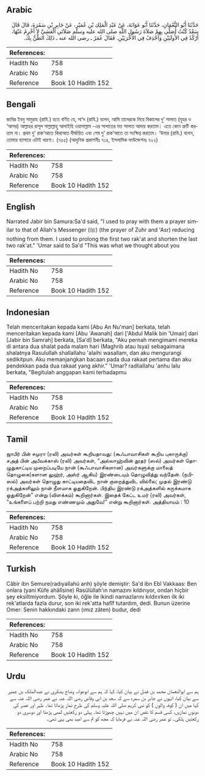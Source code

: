 ## Arabic


<div dir="rtl" lang="ar" style={{fontSize:'larger',backgroundColor:'#f8f9fa',padding:20}}>
حَدَّثَنَا أَبُو النُّعْمَانِ، حَدَّثَنَا أَبُو عَوَانَةَ، عَنْ عَبْدِ الْمَلِكِ بْنِ عُمَيْرٍ، عَنْ جَابِرِ بْنِ سَمُرَةَ، قَالَ قَالَ سَعْدٌ كُنْتُ أُصَلِّي بِهِمْ صَلاَةَ رَسُولِ اللَّهِ صلى الله عليه وسلم صَلاَتَىِ الْعَشِيِّ لاَ أَخْرِمُ عَنْهَا، أَرْكُدُ فِي الأُولَيَيْنِ وَأَحْذِفُ فِي الأُخْرَيَيْنِ‏.‏ فَقَالَ عُمَرُ ـ رضى الله عنه ـ ذَلِكَ الظَّنُّ بِكَ‏.‏
</div>
<div style={{backgroundColor:'#f8f9fa',padding:20, marginBottom: 10}}><table> <thead> <tr> <th>References:</th> <th></th> </tr> </thead> <tbody><tr><td>Hadith No</td><td>758</td></tr><tr><td>Arabic No</td><td>758</td></tr><tr><td>Reference</td><td>Book 10 Hadith 152</td></tr></tbody></table></div>

## Bengali


<div dir="ltr" lang="bn" style={{fontSize:'larger',backgroundColor:'#f8f9fa',padding:20}}>
জাবির ইবনু সামুরাহ (রাযি.) হতে বর্ণিত যে, সা‘দ (রাযি.) বলেন, আমি তাদেরকে নিয়ে বিকালের দু’ সালাত (যুহর ও ‘আসর) আল্লাহর রাসূল সাল্লাল্লাহু আলাইহি ওয়াসাল্লাম -এর সালাতের মত সালাত আদায় করতাম। এতে কোন ত্রুটি করতাম না। প্রথম দু’ রাক‘আতে কিরাআত দীর্ঘায়িত এবং শেষ দু’ রাক‘আতে তা সংক্ষিপ্ত করতাম। ‘উমার (রাযি.) বলেন, তোমার ব্যাপারে এটাই ধারণা। (৭৫৫) (আধুনিক প্রকাশনীঃ ৭১৪, ইসলামিক ফাউন্ডেশনঃ ৭২২)
</div>
<div style={{backgroundColor:'#f8f9fa',padding:20, marginBottom: 10}}><table> <thead> <tr> <th>References:</th> <th></th> </tr> </thead> <tbody><tr><td>Hadith No</td><td>758</td></tr><tr><td>Arabic No</td><td>758</td></tr><tr><td>Reference</td><td>Book 10 Hadith 152</td></tr></tbody></table></div>

## English


<div dir="ltr" lang="en" style={{fontSize:'larger',backgroundColor:'#f8f9fa',padding:20}}>
Narrated Jabir bin Samura:Sa'd said, "I used to pray with them a prayer similar to that of Allah's Messenger (ﷺ) (the prayer of Zuhr and 'Asr) reducing nothing from them. I used to prolong the first two rak'at and shorten the last two rak'at." 'Umar said to Sa'd "This was what we thought about you
</div>
<div style={{backgroundColor:'#f8f9fa',padding:20, marginBottom: 10}}><table> <thead> <tr> <th>References:</th> <th></th> </tr> </thead> <tbody><tr><td>Hadith No</td><td>758</td></tr><tr><td>Arabic No</td><td>758</td></tr><tr><td>Reference</td><td>Book 10 Hadith 152</td></tr></tbody></table></div>

## Indonesian


<div dir="ltr" lang="id" style={{fontSize:'larger',backgroundColor:'#f8f9fa',padding:20}}>
Telah menceritakan kepada kami [Abu An Nu'man] berkata, telah menceritakan kepada kami [Abu 'Awanah] dari ['Abdul Malik bin 'Umair] dari [Jabir bin Samrah] berkata, [Sa'd] berkata, "Aku pernah mengimami mereka di antara dua shalat pada malam hari (Maghrib atau Isya) sebagaimana shalatnya Rasulullah shallallahu 'alaihi wasallam, dan aku mengurangi sedikitpun. Aku memanjangkan bacaan pada dua rakaat pertama dan aku pendekkan pada dua rakaat yang akhir." 'Umar? radliallahu 'anhu lalu berkata, "Begitulah anggapan kami terhadapmu
</div>
<div style={{backgroundColor:'#f8f9fa',padding:20, marginBottom: 10}}><table> <thead> <tr> <th>References:</th> <th></th> </tr> </thead> <tbody><tr><td>Hadith No</td><td>758</td></tr><tr><td>Arabic No</td><td>758</td></tr><tr><td>Reference</td><td>Book 10 Hadith 152</td></tr></tbody></table></div>

## Tamil


<div dir="ltr" lang="ta" style={{fontSize:'larger',backgroundColor:'#f8f9fa',padding:20}}>
ஜாபிர் பின் சமுரா (ரலி) அவர்கள் கூறியதாவது: (கூஃபாவாசிகள் கூறிய புகாருக்கு) சஅத் பின் அபீவக்காஸ் (ரலி) அவர்கள், “அல்லாஹ்வின் தூதர் (ஸல்) அவர்கள் தொழுதுகாட்டிய முறைப்படியே நான் (கூஃபாவாசிகளான) அவர்களுக்கு மாலைத் தொழுகை(களான லுஹ்ர், அஸ்ர் ஆகிய) இரண்டையும் தொழுவித்து வந்தேன். (நபி-ஸல்) அவர்கள் தொழுது காட்டியதைவிட நான் குறைத்துவிட வில்லை; முதல் இரண்டு ரக்அத்களிலும் நான் நீளமாக ஓதுகிறேன். பிந்திய இரண்டு ரக்அத்களில் சுருக்கமாக ஓதுகிறேன்” என்று (விளக்கம்) கூறினார்கள். இதைக் கேட்ட உமர் (ரலி) அவர்கள், “உங்களைப் பற்றி நமது எண்ணமும் அதுவே!” என்று கூறினார்கள். அத்தியாயம் : 10
</div>
<div style={{backgroundColor:'#f8f9fa',padding:20, marginBottom: 10}}><table> <thead> <tr> <th>References:</th> <th></th> </tr> </thead> <tbody><tr><td>Hadith No</td><td>758</td></tr><tr><td>Arabic No</td><td>758</td></tr><tr><td>Reference</td><td>Book 10 Hadith 152</td></tr></tbody></table></div>

## Turkish


<div dir="ltr" lang="tr" style={{fontSize:'larger',backgroundColor:'#f8f9fa',padding:20}}>
Câbir ibn Semure(radıyallahü anh) şöyle demiştir: Sa'd ibn Ebî Vakkaas: Ben onlara (yani Küfe ahâlîsine) Rasûlüllah'ın namazını kıldırıyor, ondan hiçbir şey eksiltmiyordum. Şöyle ki, öğle ile ikindi namazlarını kıldırırken ilk iki rek'atlarda fazla durur, son iki rek'atta hafîf tutardım, dedi. Bunun üzerine Omer: Senin hakkındaki zann (ımız zâten) budur, dedi
</div>
<div style={{backgroundColor:'#f8f9fa',padding:20, marginBottom: 10}}><table> <thead> <tr> <th>References:</th> <th></th> </tr> </thead> <tbody><tr><td>Hadith No</td><td>758</td></tr><tr><td>Arabic No</td><td>758</td></tr><tr><td>Reference</td><td>Book 10 Hadith 152</td></tr></tbody></table></div>

## Urdu


<div dir="rtl" lang="ur" style={{fontSize:'larger',backgroundColor:'#f8f9fa',padding:20}}>
ہم سے ابوالنعمان محمد بن فضل نے بیان کیا، کہا کہ ہم سے ابوعوانہ وضاح یشکری نے عبدالملک بن عمیر سے بیان کیا، انہوں نے جابر بن سمرہ سے کہ سعد بن ابی وقاص رضی اللہ عنہ نے عمر رضی اللہ عنہ سے کہا میں ان ( کوفہ والوں ) کو نبی کریم صلی اللہ علیہ وسلم کی طرح نماز پڑھاتا تھا۔ ظہر اور عصر کی دونوں نمازیں، کسی قسم کا نقص ان میں نہیں چھوڑتا تھا۔ پہلی دو رکعتیں لمبی پڑھتا اور دوسری دو رکعتیں ہلکی۔ تو عمر رضی اللہ عنہ نے فرمایا کہ مجھ کو تم سے امید بھی یہی تھی۔
</div>
<div style={{backgroundColor:'#f8f9fa',padding:20, marginBottom: 10}}><table> <thead> <tr> <th>References:</th> <th></th> </tr> </thead> <tbody><tr><td>Hadith No</td><td>758</td></tr><tr><td>Arabic No</td><td>758</td></tr><tr><td>Reference</td><td>Book 10 Hadith 152</td></tr></tbody></table></div>
